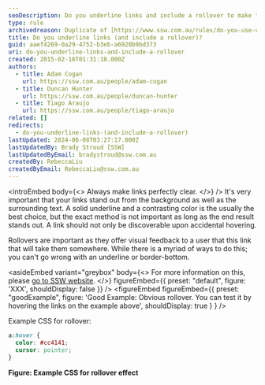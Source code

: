 ```yaml
---
seoDescription: Do you underline links and include a rollover to make them stand out from the background and surrounding text?
type: rule
archivedreason: Duplicate of [https://www.ssw.com.au/rules/do-you-use-underlines-only-on-links](/rules/do-you-use-underlines-only-on-links)
title: Do you underline links (and include a rollover)?
guid: aaef4269-0a29-4752-b3eb-a6920b9bd373
uri: do-you-underline-links-and-include-a-rollover
created: 2015-02-16T01:31:18.000Z
authors:
  - title: Adam Cogan
    url: https://ssw.com.au/people/adam-cogan
  - title: Duncan Hunter
    url: https://ssw.com.au/people/duncan-hunter
  - title: Tiago Araujo
    url: https://ssw.com.au/people/tiago-araujo
related: []
redirects:
  - do-you-underline-links-(and-include-a-rollover)
lastUpdated: 2024-06-08T03:27:17.000Z
lastUpdatedBy: Brady Stroud [SSW]
lastUpdatedByEmail: bradystroud@ssw.com.au
createdBy: RebeccaLiu
createdByEmail: RebeccaLiu@ssw.com.au
---
```


<introEmbed
  body={<>
Always make links perfectly clear.
  </>}
/>
It's very important that your links stand out from the background as well as the surrounding text. A solid underline and a contrasting color is the usually the best choice, but the exact method is not important as long as the end result stands out. A link should not only be discoverable upon accidental hovering.

Rollovers are important as they offer visual feedback to a user that this link that will take them somewhere. While there is a myriad of ways to do this; you can't go wrong with an underline or border-bottom.

<asideEmbed
  variant="greybox"
  body={<>
    For more information on this, please [go to SSW website](https://www.ssw.com.au/).
  </>}
  figureEmbed={{
    preset: "default",
    figure: 'XXX',
    shouldDisplay: false
  }}
/>
<figureEmbed figureEmbed={{
  preset: "goodExample",
  figure: 'Good Example: Obvious rollover. You can test it by hovering the links on the example above',
  shouldDisplay: true
} } />


Example CSS for rollover:

```css
a:hover {
  color: #cc4141;
  cursor: pointer;
}
```

**Figure: Example CSS for rollover effect**
